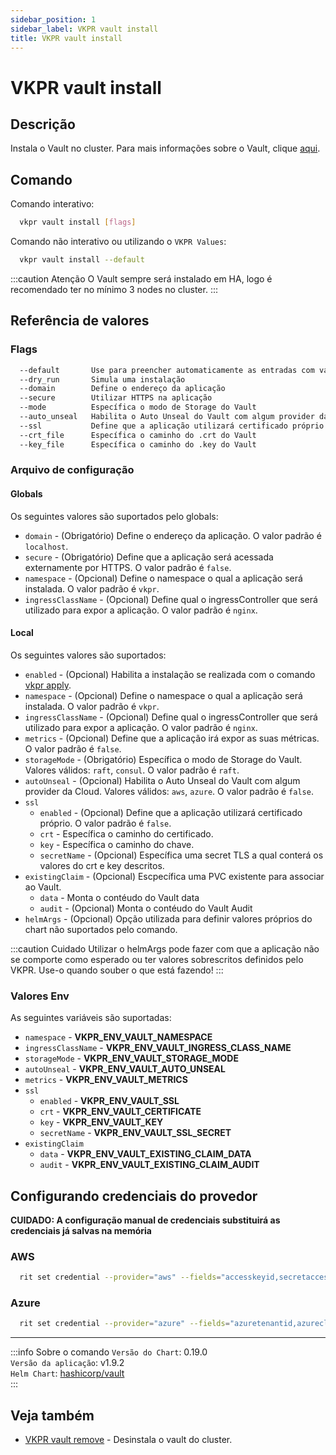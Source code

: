 ```yaml
---
sidebar_position: 1
sidebar_label: VKPR vault install
title: VKPR vault install
---
```


# VKPR vault install

## Descrição

Instala o Vault no cluster. Para mais informações sobre o Vault, clique [aqui](https://www.vaultproject.io/).

## Comando

Comando interativo:

```bash
  vkpr vault install [flags]
```

Comando não interativo ou utilizando o `VKPR Values`:

```bash
  vkpr vault install --default
```

:::caution Atenção
O Vault sempre será instalado em HA, logo é recomendado ter no mínimo 3 nodes no cluster.
:::

## Referência de valores

### Flags

```sh
  --default       Use para preencher automaticamente as entradas com valores padrões
  --dry_run       Simula uma instalação
  --domain        Define o endereço da aplicação
  --secure        Utilizar HTTPS na aplicação
  --mode          Específica o modo de Storage do Vault
  --auto_unseal   Habilita o Auto Unseal do Vault com algum provider da Cloud
  --ssl           Define que a aplicação utilizará certificado próprio
  --crt_file      Específica o caminho do .crt do Vault
  --key_file      Específica o caminho do .key do Vault
```

### Arquivo de configuração

#### Globals

Os seguintes valores são suportados pelo globals:

- `domain` - (Obrigatório) Define o endereço da aplicação. O valor padrão é `localhost`.
- `secure` - (Obrigatório) Define que a aplicação será acessada externamente por HTTPS. O valor padrão é `false`.
- `namespace` - (Opcional) Define o namespace o qual a aplicação será instalada. O valor padrão é `vkpr`.
- `ingressClassName` - (Opcional) Define qual o ingressController que será utilizado para expor a aplicação. O valor padrão é `nginx`.

#### Local

Os seguintes valores são suportados:

- `enabled` - (Opcional) Habilita a instalação se realizada com o comando [vkpr apply](/docs/commands/apply).
- `namespace` - (Opcional) Define o namespace o qual a aplicação será instalada. O valor padrão é `vkpr`.
- `ingressClassName` - (Opcional) Define qual o ingressController que será utilizado para expor a aplicação. O valor padrão é `nginx`.
- `metrics` - (Opcional) Define que a aplicação irá expor as suas métricas. O valor padrão é `false`.
- `storageMode` - (Obrigatório) Específica o modo de Storage do Vault. Valores válidos: `raft`, `consul`. O valor padrão é `raft`.
- `autoUnseal` - (Opcional) Habilita o Auto Unseal do Vault com algum provider da Cloud. Valores válidos: `aws`, `azure`. O valor padrão é `false`.
- `ssl`
  - `enabled` - (Opcional) Define que a aplicação utilizará certificado próprio. O valor padrão é `false`.
  - `crt` - Específica o caminho do certificado.
  - `key` - Específica o caminho do chave.
  - `secretName` - (Opcional) Específica uma secret TLS a qual conterá os valores do crt e key descritos.
- `existingClaim` - (Opcional) Escpecífica uma PVC existente para associar ao Vault.
  - `data` - Monta o contéudo do Vault data
  - `audit` - (Opcional) Monta o contéudo do Vault Audit
- `helmArgs` - (Opcional) Opção utilizada para definir valores próprios do chart não suportados pelo comando.

:::caution Cuidado
Utilizar o helmArgs pode fazer com que a aplicação não se comporte como esperado ou ter valores sobrescritos definidos pelo VKPR.
Use-o quando souber o que está fazendo!
:::

### Valores Env

As seguintes variáveis são suportadas:

- `namespace` - **VKPR_ENV_VAULT_NAMESPACE**
- `ingressClassName` - **VKPR_ENV_VAULT_INGRESS_CLASS_NAME**
- `storageMode` - **VKPR_ENV_VAULT_STORAGE_MODE**
- `autoUnseal` - **VKPR_ENV_VAULT_AUTO_UNSEAL**
- `metrics` - **VKPR_ENV_VAULT_METRICS**
- `ssl`
  - `enabled` - **VKPR_ENV_VAULT_SSL**
  - `crt` - **VKPR_ENV_VAULT_CERTIFICATE**
  - `key` - **VKPR_ENV_VAULT_KEY**
  - `secretName` - **VKPR_ENV_VAULT_SSL_SECRET**
- `existingClaim` 
  - `data` - **VKPR_ENV_VAULT_EXISTING_CLAIM_DATA**
  - `audit` - **VKPR_ENV_VAULT_EXISTING_CLAIM_AUDIT**

## Configurando credenciais do provedor

**CUIDADO: A configuração manual de credenciais substituirá as credenciais já salvas na memória**

### AWS

```bash
  rit set credential --provider="aws" --fields="accesskeyid,secretaccesskey,region,kmskeyid,kmsendpoint" --values="seu-accesskey,seu-secretaccess,seu-region,seu-kmskeyid,seu-kmsendpoint"
```

### Azure

```bash
  rit set credential --provider="azure" --fields="azuretenantid,azureclientid,azureclientsecret,vaultazurekeyvaultvaultname,vaultazurekeyvaultkeyname" --values="seu-azuretenantid,seu-azureclientid,seu-azureclientsecret,seu-vaultazurekeyvaultvaultname,seu-vaultazurekeyvaultkeyname,"
```

---

:::info Sobre o comando
`Versão do Chart`: 0.19.0 <br/>
`Versão da aplicação`: v1.9.2 <br/>
`Helm Chart`: [hashicorp/vault](https://artifacthub.io/packages/helm/hashicorp/vault) <br/>
:::

## Veja também

- [VKPR vault remove](/docs/commands/vault/remove) - Desinstala o vault do cluster.
